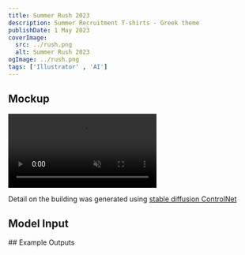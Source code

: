 ```yaml
---
title: Summer Rush 2023
description: Summer Recruitment T-shirts - Greek theme
publishDate: 1 May 2023
coverImage:
  src: ../rush.png
  alt: Summer Rush 2023
ogImage: ../rush.png
tags: ['Illustrator' , 'AI']
---
```



## Mockup

<p class="w-full">
<video class="mx-auto" autoplay loop muted playsinline>
  <source src="https://f004.backblazeb2.com/file/payne-portfolio/rush.mp4" type="video/mp4" />
</video>
</p>

Detail on the building was generated using [stable diffusion ControlNet](https://github.com/lllyasviel/ControlNet)

## Model Input

<Lightbox src={input} alt="Model Input" />
## Example Outputs

<Lightbox src={out1} alt="Example 1"/>
<Lightbox src={out2} alt="Example 2" />
<Lightbox src={out3} alt="Example 3" />
<Lightbox src={out4} alt="Example 4" />